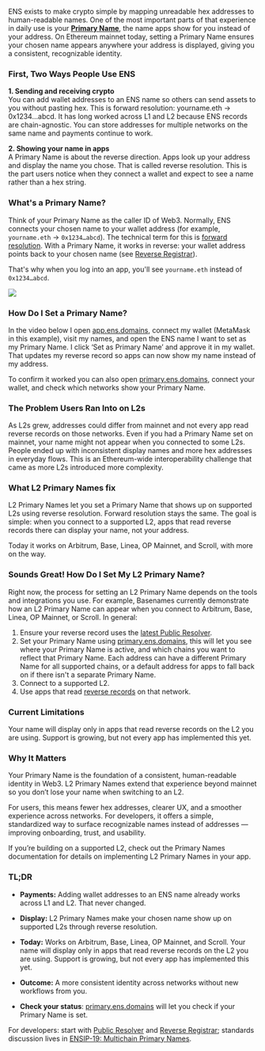 ENS exists to make crypto simple by mapping unreadable hex addresses to human-readable names. One of the most important parts of that experience in daily use is your [**Primary Name**](https://docs.ens.domains/web/reverse), the name apps show for you instead of your address. On Ethereum mainnet today, setting a Primary Name ensures your chosen name appears anywhere your address is displayed, giving you a consistent, recognizable identity.


### First, Two Ways People Use ENS

**1. Sending and receiving crypto**  
You can add wallet addresses to an ENS name so others can send assets to you without pasting hex. This is forward resolution: yourname.eth → 0x1234…abcd. It has long worked across L1 and L2 because ENS records are chain-agnostic. You can store addresses for multiple networks on the same name and payments continue to work.

**2. Showing your name in apps**  
A Primary Name is about the reverse direction. Apps look up your address and display the name you chose. That is called reverse resolution. This is the part users notice when they connect a wallet and expect to see a name rather than a hex string.

### What's a Primary Name?

Think of your Primary Name as the caller ID of Web3. Normally, ENS connects your chosen name to your wallet address (for example, `yourname.eth` → `0x1234…abcd`). The technical term for this is [forward resolution](https://docs.ens.domains/resolution/). With a Primary Name, it works in reverse: your wallet address points back to your chosen name (see [Reverse Registrar](https://docs.ens.domains/registry/reverse)).

That's why when you log into an app, you'll see `yourname.eth` instead of `0x1234…abcd`.

![](./1.jpeg)

### How Do I Set a Primary Name?

In the video below I open [app.ens.domains](https://app.ens.domains), connect my wallet (MetaMask in this example), visit my names, and open the ENS name I want to set as my Primary Name. I click ‘Set as Primary Name’ and approve it in my wallet. That updates my reverse record so apps can now show my name instead of my address. 

To confirm it worked you can also open [primary.ens.domains](https://primary.ens.domains/), connect your wallet, and check which networks show your Primary Name. 


<Youtube src="9bDpeepcd2k" />

### The Problem Users Ran Into on L2s

As L2s grew, addresses could differ from mainnet and not every app read reverse records on those networks. Even if you had a Primary Name set on mainnet, your name might not appear when you connected to some L2s. People ended up with inconsistent display names and more hex addresses in everyday flows. This is an Ethereum-wide interoperability challenge that came as more L2s introduced more complexity. 

### What L2 Primary Names fix

L2 Primary Names let you set a Primary Name that shows up on supported L2s using reverse resolution. Forward resolution stays the same. The goal is simple: when you connect to a supported L2, apps that read reverse records there can display your name, not your address.

Today it works on Arbitrum, Base, Linea, OP Mainnet, and Scroll, with more on the way.

### Sounds Great! How Do I Set My L2 Primary Name?

Right now, the process for setting an L2 Primary Name depends on the tools and integrations you use. For example, Basenames currently demonstrate how an L2 Primary Name can appear when you connect to Arbitrum, Base, Linea, OP Mainnet, or Scroll. In general:

1. Ensure your reverse record uses the [latest Public Resolver](https://docs.ens.domains/resolvers/public/).  
2. Set your Primary Name using [primary.ens.domains](https://primary.ens.domains/), this will let you see where your Primary Name is active, and which chains you want to reflect that Primary Name. Each address can have a different Primary Name for all supported chains, or a default address for apps to fall back on if there isn't a separate Primary Name.  
3. Connect to a supported L2.  
4. Use apps that read [reverse records](https://docs.ens.domains/registry/reverse) on that network.


<Youtube src="3Uvkqb2bl1Y" />

### Current Limitations

Your name will display only in apps that read reverse records on the L2 you are using. Support is growing, but not every app has implemented this yet.

### Why It Matters

Your Primary Name is the foundation of a consistent, human-readable identity in Web3. L2 Primary Names extend that experience beyond mainnet so you don’t lose your name when switching to an L2.

For users, this means fewer hex addresses, clearer UX, and a smoother experience across networks. For developers, it offers a simple, standardized way to surface recognizable names instead of addresses — improving onboarding, trust, and usability.

If you’re building on a supported L2, check out the Primary Names documentation for details on implementing L2 Primary Names in your app.

### TL;DR

- **Payments:** Adding wallet addresses to an ENS name already works across L1 and L2. That never changed.

- **Display:** L2 Primary Names make your chosen name show up on supported L2s through reverse resolution.

- **Today:** Works on Arbitrum, Base, Linea, OP Mainnet, and Scroll. Your name will display only in apps that read reverse records on the L2 you are using. Support is growing, but not every app has implemented this yet.

- **Outcome:** A more consistent identity across networks without new workflows from you.

- **Check your status**: [primary.ens.domains](https://primary.ens.domains/) will let you check if your Primary Name is set.

For developers: start with [Public Resolver](https://docs.ens.domains/resolvers/public) and [Reverse Registrar](https://docs.ens.domains/registry/reverse); standards discussion lives in [ENSIP-19: Multichain Primary Names](https://docs.ens.domains/ensip/19). 
